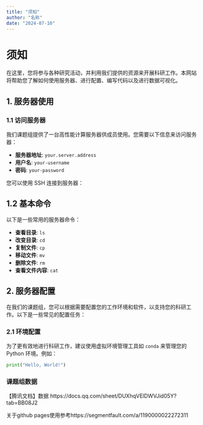 ```yaml
---
title: "须知"
author: "名称"
date: "2024-07-10"
---
```



# 须知

在这里，您将参与各种研究活动，并利用我们提供的资源来开展科研工作。本网站将帮助您了解如何使用服务器、进行配置、编写代码以及进行数据可视化。

## 1. 服务器使用

### 1.1 访问服务器

我们课题组提供了一台高性能计算服务器供成员使用。您需要以下信息来访问服务器：

- **服务器地址**: `your.server.address`
- **用户名**: `your-username`
- **密码**: `your-password`

您可以使用 SSH 连接到服务器：





## 1.2 基本命令

以下是一些常用的服务器命令：

- **查看目录**: `ls`
- **改变目录**: `cd`
- **复制文件**: `cp`
- **移动文件**: `mv`
- **删除文件**: `rm`
- **查看文件内容**: `cat`


## 2. 服务器配置

在我们的课题组，您可以根据需要配置您的工作环境和软件，以支持您的科研工作。以下是一些常见的配置任务：

### 2.1 环境配置

为了更有效地进行科研工作，建议使用虚拟环境管理工具如 `conda` 来管理您的 Python 环境。例如：

```python
print("Hello, World!")
```


### 课题组数据
【腾讯文档】数据
https://docs.qq.com/sheet/DUXhqVElDWVJid05Y?tab=BB08J2

关于github pages使用参考https://segmentfault.com/a/1190000022272311
